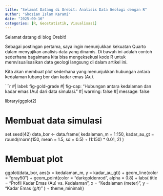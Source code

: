 ```yaml
---
title: "Selamat Datang di Orebit: Analisis Data Geologi dengan R"
author: "Ghozian Islam Karami"
date: "2025-09-16"
categories: [R, Geostatistik, Visualisasi]
---
```


Selamat datang di blog Orebit!

Sebagai postingan pertama, saya ingin menunjukkan kekuatan Quarto dalam menyajikan analisis data yang dinamis. Di bawah ini adalah contoh sederhana bagaimana kita bisa mengeksekusi kode R untuk memvisualisasikan data geologi langsung di dalam artikel ini.

Kita akan membuat plot sederhana yang menunjukkan hubungan antara kedalaman lubang bor dan kadar emas (Au).

```r
#| label: fig-gold-grade
#| fig-cap: "Hubungan antara kedalaman dan kadar emas (Au) dari data simulasi."
#| warning: false
#| message: false

library(ggplot2)

# Membuat data simulasi
set.seed(42)
data_bor <- data.frame(
  kedalaman_m = 1:150,
  kadar_au_gt = round(rnorm(150, mean = 1.5, sd = 0.5) + (1:150) * 0.01, 2)
)

# Membuat plot
ggplot(data_bor, aes(x = kedalaman_m, y = kadar_au_gt)) +
  geom_line(color = "gray50") +
  geom_point(color = "darkgoldenrod", alpha = 0.8) +
  labs(
    title = "Profil Kadar Emas (Au) vs. Kedalaman",
    x = "Kedalaman (meter)",
    y = "Kadar Emas (g/t)"
  ) +
  theme_minimal()